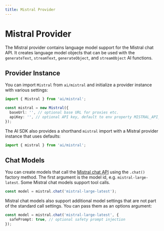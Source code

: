 ```yaml
---
title: Mistral Provider
---
```



# Mistral Provider

The Mistral provider contains language model support for the Mistral chat API.
It creates language model objects that can be used with the `generateText`, `streamText`, `generateObject`, and `streamObject` AI functions.

## Provider Instance

You can import `Mistral` from `ai/mistral` and initialize a provider instance with various settings:

```ts
import { Mistral } from 'ai/mistral';

const mistral = new Mistral({
  baseUrl: '', // optional base URL for proxies etc.
  apiKey: '', // optional API key, default to env property MISTRAL_API_KEY
});
```

The AI SDK also provides a shorthand `mistral` import with a Mistral provider instance that uses defaults:

```ts
import { mistral } from 'ai/mistral';
```

## Chat Models

You can create models that call the [Mistral chat API](https://docs.mistral.ai/api/#operation/createChatCompletion) using the `.chat()` factory method.
The first argument is the model id, e.g. `mistral-large-latest`.
Some Mistral chat models support tool calls.

```ts
const model = mistral.chat('mistral-large-latest');
```

Mistral chat models also support additional model settings that are not part of the standard call settings.
You can pass them as an options argument:

```ts
const model = mistral.chat('mistral-large-latest', {
  safePrompt: true, // optional safety prompt injection
});
```
